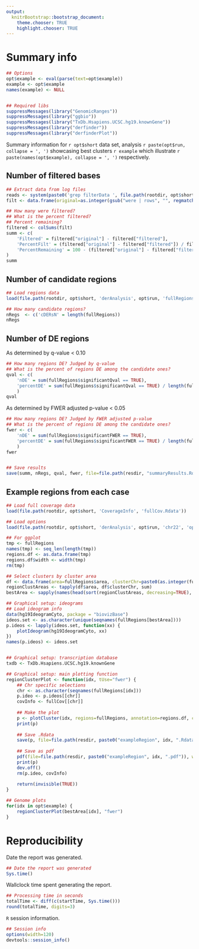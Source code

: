 ```yaml
---
output:
  knitrBootstrap::bootstrap_document:
    theme.chooser: TRUE
    highlight.chooser: TRUE
---
```


Summary info
===========

```r
## Options
opt$example <- eval(parse(text=opt$example))
example <- opt$example
names(example) <- NULL


## Required libs
suppressMessages(library("GenomicRanges"))
suppressMessages(library("ggbio"))
suppressMessages(library("TxDb.Hsapiens.UCSC.hg19.knownGene"))
suppressMessages(library("derfinder"))
suppressMessages(library("derfinderPlot"))
```

Summary information for `r opt$short` data set, analysis `r paste(opt$run, collapse = ', ')` showcasing best clusters `r example` which illustrate `r paste(names(opt$example), collapse = ', ')` respectively.


## Number of filtered bases

```r
## Extract data from log files
reads <- system(paste0('grep filterData ', file.path(rootdir, opt$short, 'CoverageInfo', 'logs'), '/fullCov-*.e* | grep -v "that 0 percent"'), intern=TRUE)
filt <- data.frame(original=as.integer(gsub("were | rows", "", regmatches(reads, regexpr("were [0-9]* rows", reads)))), filtered=as.integer(gsub("are | rows", "", regmatches(reads, regexpr("are [0-9]* rows", reads)))))

## How many were filtered?
## What is the percent filtered?
## Percent remaining?
filtered <- colSums(filt)
summ <- c(
    'Filtered' = filtered["original"] - filtered["filtered"],
    'PercentFilt' = (filtered["original"] - filtered["filtered"]) / filtered["original"] * 100,
    'PercentRemaining' = 100 - (filtered["original"] - filtered["filtered"]) / filtered["original"] * 100
)
summ
```

## Number of candidate regions

```r
## Load regions data
load(file.path(rootdir, opt$short, 'derAnalysis', opt$run, 'fullRegions.Rdata'))

## How many candidate regions?
nRegs  <- c('cDERsN' = length(fullRegions))
nRegs
```

## Number of DE regions


As determined by q-value < 0.10

```r
## How many regions DE? Judged by q-value
## What is the percent of regions DE among the candidate ones?
qval <- c(
    'nDE' = sum(fullRegions$significantQval == TRUE),
    'percentDE' = sum(fullRegions$significantQval == TRUE) / length(fullRegions) * 100
    )
qval
```

As determined by FWER adjusted p-value < 0.05

```r
## How many regions DE? Judged by FWER adjusted p-value
## What is the percent of regions DE among the candidate ones?
fwer <- c(
    'nDE' = sum(fullRegions$significantFWER == TRUE),
    'percentDE' = sum(fullRegions$significantFWER == TRUE) / length(fullRegions) * 100
    )
fwer


## Save results
save(summ, nRegs, qval, fwer, file=file.path(resdir, "summaryResults.Rdata"))
```


## Example regions from each case

```r
## Load full coverage data
load(file.path(rootdir, opt$short, 'CoverageInfo', 'fullCov.Rdata'))

## Load options
load(file.path(rootdir, opt$short, 'derAnalysis', opt$run, 'chr22', 'optionsStats.Rdata'))

## For ggplot
tmp <- fullRegions
names(tmp) <- seq_len(length(tmp))
regions.df <- as.data.frame(tmp)
regions.df$width <- width(tmp)
rm(tmp)

## Select clusters by cluster area
df <- data.frame(area=fullRegions$area, clusterChr=paste0(as.integer(fullRegions$cluster), chr=as.character(seqnames(fullRegions))))
regionClustAreas <- tapply(df$area, df$clusterChr, sum)
bestArea <- sapply(names(head(sort(regionClustAreas, decreasing=TRUE), 70)), function(y) { which(df$clusterChr == y)[[1]]})

## Graphical setup: ideograms 
## Load ideogram info
data(hg19IdeogramCyto, package = "biovizBase")
ideos.set <- as.character(unique(seqnames(fullRegions[bestArea])))
p.ideos <- lapply(ideos.set, function(xx) { 
	plotIdeogram(hg19IdeogramCyto, xx)
})
names(p.ideos) <- ideos.set


## Graphical setup: transcription database
txdb <- TxDb.Hsapiens.UCSC.hg19.knownGene

## Graphical setup: main plotting function
regionClusterPlot <- function(idx, tUse="fwer") {
	## Chr specific selections
	chr <- as.character(seqnames(fullRegions[idx]))
	p.ideo <- p.ideos[[chr]]
	covInfo <- fullCov[[chr]]
	
	## Make the plot
	p <- plotCluster(idx, regions=fullRegions, annotation=regions.df, coverageInfo=covInfo, groupInfo=optionsStats$groupInfo, titleUse=tUse, txdb=txdb, p.ideogram=p.ideo)
	print(p)
	
	## Save .Rdata
	save(p, file=file.path(resdir, paste0("exampleRegion", idx, ".Rdata")) )
	
	## Save as pdf
	pdf(file=file.path(resdir, paste0("exampleRegion", idx, ".pdf")), width=20, height=10)
	print(p)
	dev.off()
	rm(p.ideo, covInfo)
	
	return(invisible(TRUE))	
}

## Genome plots
for(idx in opt$example) {
	regionClusterPlot(bestArea[idx], "fwer")
}
```

# Reproducibility

Date the report was generated.

```r
## Date the report was generated
Sys.time()
```

Wallclock time spent generating the report.

```r
## Processing time in seconds
totalTime <- diff(c(startTime, Sys.time()))
round(totalTime, digits=3)
```

`R` session information.

```r
## Session info
options(width=120)
devtools::session_info()
```
